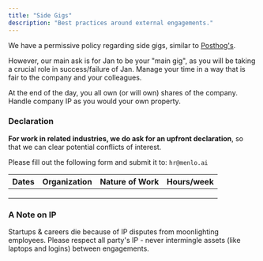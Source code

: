 ```yaml
---
title: "Side Gigs"
description: "Best practices around external engagements."
---
```


We have a permissive policy regarding side gigs, similar to [Posthog's](https://posthog.com/handbook/people/side-gigs).

However, our main ask is for Jan to be your "main gig", as you will be taking a crucial role in success/failure of Jan. Manage your time in a way that is fair to the company and your colleagues.

At the end of the day, you all own (or will own) shares of the company. Handle company IP as you would your own property.

### Declaration

**For work in related industries, we do ask for an upfront declaration**, so that we can clear potential conflicts of interest.

Please fill out the following form and submit it to: `hr@menlo.ai`

| Dates       | Organization | Nature of Work | Hours/week |
|-------------|--------------|----------------|------------|
|             |              |                |            |
|             |              |                |            |
|             |              |                |            |

### A Note on IP

Startups & careers die because of IP disputes from moonlighting employees. Please respect all party's IP - never intermingle assets (like laptops and logins) between engagements.
